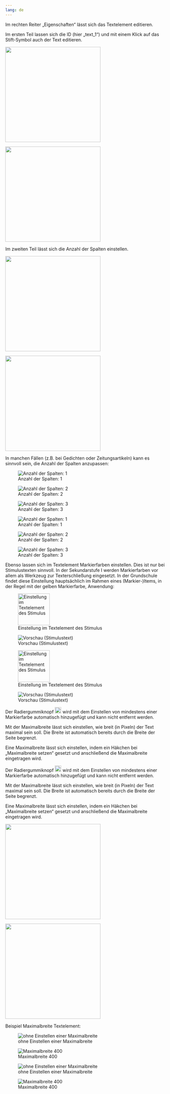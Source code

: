 ```yaml
---
lang: de
---
```


Im rechten Reiter „Eigenschaften“ lässt sich das Textelement editieren. 

Im ersten Teil lassen sich die ID (hier „text_1“) und mit einem Klick auf das Stift-Symbol auch der Text editieren. 

:::{.content-hidden unless-meta="ist-text"}
![](../../Glossar/Markieren_Editieren_eins.png){width=300}
:::
:::{.content-hidden when-meta="ist-text"}
![](../Glossar/Markieren_Editieren_eins.png){width=300}
:::

Im zweiten Teil lässt sich die Anzahl der Spalten einstellen.

:::{.content-hidden unless-meta="ist-text"}
![](../../Glossar/Markieren_Editieren_zwei.png){width=300}
:::
:::{.content-hidden when-meta="ist-text"}
![](../Glossar/Markieren_Editieren_zwei.png){width=300}
:::

In manchen Fällen (z.B. bei Gedichten oder Zeitungsartikeln) kann es sinnvoll sein, die Anzahl der Spalten anzupassen: 

:::{.content-hidden unless-meta="ist-text"}
::: {layout-ncol=3}
![Anzahl der Spalten: 1](../../Glossar/Markieren_Spalten_eins.png)

![Anzahl der Spalten: 2](../../Glossar/Markieren_Spalten_zwei.png)

![Anzahl der Spalten: 3](../../Glossar/Markieren_Spalten_drei.png)
:::
:::

::: {.content-hidden when-meta="ist-text"}
::: {layout-ncol=3} 
![Anzahl der Spalten: 1](../Glossar/Markieren_Spalten_eins.png)

![Anzahl der Spalten: 2](../Glossar/Markieren_Spalten_zwei.png)

![Anzahl der Spalten: 3](../Glossar/Markieren_Spalten_drei.png)
:::
:::

Ebenso lassen sich im Textelement Markierfarben einstellen. Dies ist nur bei Stimulustexten sinnvoll. In der Sekundarstufe I werden Markierfarben vor allem als Werkzeug zur Texterschließung eingesetzt. In der Grundschule findet diese Einstellung hauptsächlich im Rahmen eines (Markier-)Items, in der Regel mit der gelben Markierfarbe, Anwendung:

::: {.content-hidden unless-meta="ist-text"}
::: {layout-ncol=2} 
![Einstellung im Textelement des Stimulus](../../Glossar/Markieren_erlauben.png){width=100}

![Vorschau (Stimulustext)](../../Glossar/Markieren_Vorschau_ST.png)
:::
:::

::: {.content-hidden when-meta="ist-text"}
::: {layout-ncol=2} 
![Einstellung im Textelement des Stimulus](../Glossar/Markieren_erlauben.png){width=100}

![Vorschau (Stimulustext)](../Glossar/Markieren_Vorschau_ST.png)
:::
:::

::: {.content-hidden unless-meta="ist-text"}
Der Radiergummiknopf ![](../../Glossar/Markieren_Radiergummiknopf.png){width=20} wird mit dem Einstellen von mindestens einer Markierfarbe automatisch hinzugefügt und kann nicht entfernt werden. 

Mit der Maximalbreite lässt sich einstellen, wie breit (in Pixeln) der Text maximal sein soll. Die Breite ist automatisch bereits durch die Breite der Seite begrenzt. 

Eine Maximalbreite lässt sich einstellen, indem ein Häkchen bei „Maximalbreite setzen“ gesetzt und anschließend die Maximalbreite eingetragen wird.
:::

::: {.content-hidden when-meta="ist-text"}
Der Radiergummiknopf ![](../Glossar/Markieren_Radiergummiknopf.png){width=20} wird mit dem Einstellen von mindestens einer Markierfarbe automatisch hinzugefügt und kann nicht entfernt werden. 

Mit der Maximalbreite lässt sich einstellen, wie breit (in Pixeln) der Text maximal sein soll. Die Breite ist automatisch bereits durch die Breite der Seite begrenzt. 

Eine Maximalbreite lässt sich einstellen, indem ein Häkchen bei „Maximalbreite setzen“ gesetzt und anschließend die Maximalbreite eingetragen wird.
:::

:::{.content-hidden unless-meta="ist-text"}
![](../../Glossar/Markieren_Maximalbreite.png){width=300}
:::
:::{.content-hidden when-meta="ist-text"}
![](../Glossar/Markieren_Maximalbreite.png){width=300}
:::

Beispiel Maximalbreite Textelement:

::: {.content-hidden unless-meta="ist-text"}
::: {layout-ncol=2}
![ohne Einstellen einer Maximalbreite](../../Glossar/Markieren_Maximalbreite_eins.png)

![Maximalbreite 400](../../Glossar/Markieren_Maximalbreite_zwei.png)
:::
:::

::: {.content-hidden when-meta="ist-text"}
::: {layout-ncol=2}
![ohne Einstellen einer Maximalbreite](../Glossar/Markieren_Maximalbreite_eins.png)

![Maximalbreite 400](../Glossar/Markieren_Maximalbreite_zwei.png)
:::
:::